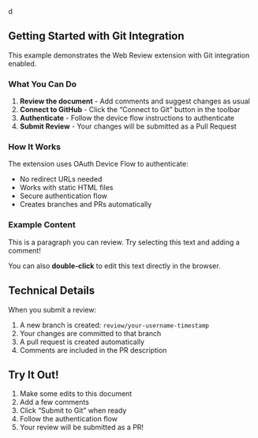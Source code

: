 d

## Getting Started with Git Integration

This example demonstrates the Web Review extension with Git integration enabled.

### What You Can Do

1. **Review the document** - Add comments and suggest changes as usual
2. **Connect to GitHub** - Click the "Connect to Git" button in the toolbar
3. **Authenticate** - Follow the device flow instructions to authenticate
4. **Submit Review** - Your changes will be submitted as a Pull Request

### How It Works

The extension uses OAuth Device Flow to authenticate:

- No redirect URLs needed
- Works with static HTML files
- Secure authentication flow
- Creates branches and PRs automatically

### Example Content

This is a paragraph you can review. Try selecting this text and adding a comment!

You can also **double-click** to edit this text directly in the browser.

## Technical Details

When you submit a review:

1. A new branch is created: `review/your-username-timestamp`
2. Your changes are committed to that branch
3. A pull request is created automatically
4. Comments are included in the PR description

## Try It Out!

1. Make some edits to this document
2. Add a few comments
3. Click "Submit to Git" when ready
4. Follow the authentication flow
5. Your review will be submitted as a PR!
